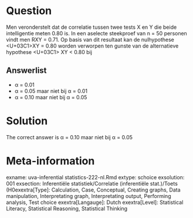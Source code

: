 Question
========

Men veronderstelt dat de correlatie tussen twee tests X en Y die beide intelligentie meten 0.80 is. In een aselecte steekproef van n = 50 personen vindt men RXY = 0.71. Op basis van dit resultaat kan de nulhypothese <U+03C1>XY = 0.80 worden verworpen ten gunste van de alternatieve hypothese <U+03C1> XY < 0.80 bij 

Answerlist
----------
* &alpha; = 0.01
* &alpha; = 0.05 maar niet bij &alpha; = 0.01
* &alpha; = 0.10 maar niet bij &alpha; = 0.05

Solution
========

The correct answer is  &alpha; = 0.10 maar niet bij &alpha; = 0.05 

Meta-information
================
exname: uva-inferential statistics-222-nl.Rmd 
extype: schoice 
exsolution: 001 
exsection: Inferentiële statistiek/Correlatie (inferentiële stat.)/Toets (H0exextra[Type]: Calculation, Case, Conceptual, Creating graphs, Data manipulation, Interpretating graph, Interpretating output, Performing analysis, Test choice 
exextra[Langauge]: Dutch 
exextra[Level]: Statistical Literacy, Statistical Reasoning, Statistical Thinking 
